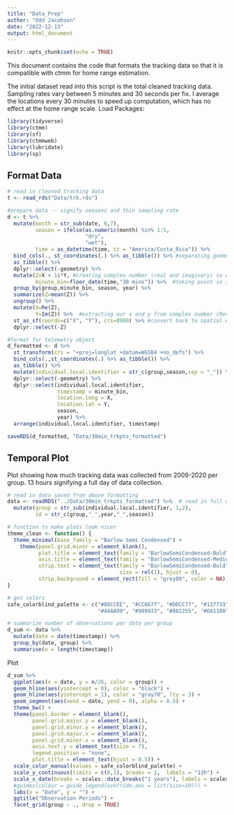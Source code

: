 ```yaml
---
title: "Data_Prep"
author: "Odd Jacobson"
date: "2022-12-13"
output: html_document
---
```


```r
knitr::opts_chunk$set(echo = TRUE)
```

This document contains the code that formats the tracking data so that it is compatible with ctmm for home range estimation. 

The initial dataset read into this script is the total cleaned tracking data. Sampling rates vary between 5 minutes and 30 seconds per fix. I average the locations every 30 minutes to speed up computation, which has no effect at the home range scale. 
Load Packages:
```r
library(tidyverse)
library(ctmm)
library(sf)
library(ctmmweb)
library(lubridate)
library(sp)
```


## Format Data

```r

# read in cleaned tracking data
t <- read_rds("Data/trk.rds")

#prepare data -- signify seasons and thin sampling rate
d <- t %>%
  mutate(month = str_sub(date, 6,7),
         season = ifelse(as.numeric(month) %in% 1:5,
                         "dry",
                         "wet"),
         time = as_datetime(time, tz = "America/Costa_Rica")) %>%
  bind_cols(., st_coordinates(.) %>% as_tibble()) %>% #separating geometry into two columns x and y
  as_tibble() %>%
  dplyr::select(-geometry) %>%
  mutate(Z=X + 1i*Y, #creating complex number (real and imaginary) so we can get an average of points
         minute_bin=floor_date(time,"30 mins")) %>%  #taking point in 30min window and rounding down to clean 30min breaks
  group_by(group,minute_bin, season, year) %>%
  summarize(Z=mean(Z)) %>%
  ungroup() %>%
  mutate(X=Re(Z),
         Y=Im(Z)) %>%  #extracting our x and y from complex number (Re=real, Im=imaginary)
  st_as_sf(coords=c("X", "Y"), crs=8909) %>% #convert back to spatial object
  dplyr::select(-Z)

#format for telemetry object
d_formatted <- d %>%
  st_transform(crs = "+proj=longlat +datum=WGS84 +no_defs") %>%
  bind_cols(.,st_coordinates(.) %>% as_tibble()) %>%
  as_tibble() %>%
  mutate(individual.local.identifier = str_c(group,season,sep = "_")) %>%
  dplyr::select(-geometry) %>%
  dplyr::select(individual.local.identifier,
                timestamp = minute_bin,
                location.long = X,
                location.lat = Y,
                season,
                year) %>%
  arrange(individual.local.identifier, timestamp)

saveRDS(d_formatted, "Data/30min_trkpts_formatted")

```

## Temporal Plot

Plot showing how much tracking data was collected from 2009-2020 per group. 13 hours signifying a full day of data collection.

```r

# read in data saved from above formatting
data <- readRDS("../Data/30min_trkpts_formatted") %>%  # read in full dataset at 30min sampling rate
  mutate(group = str_sub(individual.local.identifier, 1,2),
         id = str_c(group,"_",year,"_",season))

# function to make plots look nicer
theme_clean <- function() {
  theme_minimal(base_family = "Barlow Semi Condensed") +
    theme(panel.grid.minor = element_blank(),
          plot.title = element_text(family = "BarlowSemiCondensed-Bold"),
          axis.title = element_text(family = "BarlowSemiCondensed-Medium"),
          strip.text = element_text(family = "BarlowSemiCondensed-Bold",
                                    size = rel(1), hjust = 0),
          strip.background = element_rect(fill = "grey80", color = NA))
}

# get colors
safe_colorblind_palette <- c("#88CCEE", "#CC6677", "#DDCC77", "#117733", "#332288", "#AA4499", 
                             "#44AA99", "#999933", "#882255", "#661100", "#6699CC", "#888888")

# summarize number of observations per date per group
d_sum <- data %>% 
  mutate(date = date(timestamp)) %>% 
  group_by(date, group) %>% 
  summarise(n = length(timestamp))
```

Plot
```r
d_sum %>% 
  ggplot(aes(x = date, y = n/26, color = group)) +
  geom_hline(aes(yintercept = 0), color = "black") +
  geom_hline(aes(yintercept = 1), color = "gray70", lty = 3) +
  geom_segment(aes(xend = date, yend = 0), alpha = 0.5) + 
  theme_bw() +
  theme(panel.border = element_blank(),
        panel.grid.major.y = element_blank(), 
        panel.grid.minor.y = element_blank(),
        panel.grid.major.x = element_blank(), 
        panel.grid.minor.x = element_blank(),
        axis.text.y = element_text(size = 7),
        legend.position = "none",
        plot.title = element_text(hjust = 0.5)) +
  scale_color_manual(values = safe_colorblind_palette) +
  scale_y_continuous(limits = c(0,1), breaks = 1,  labels = "13h") +
  scale_x_date(breaks = scales::date_breaks("1 years"), labels = scales::date_format("%Y")) + 
  #guides(colour = guide_legend(override.aes = list(size=10))) +
  labs(x = "Date", y = "") +
  ggtitle("Observation Periods") +
  facet_grid(group ~ ., drop = TRUE)  
```

